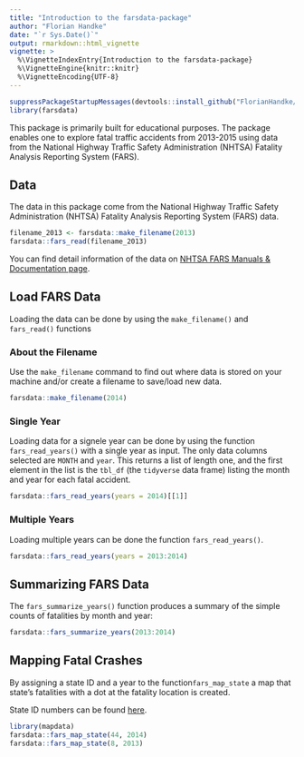 ```yaml
---
title: "Introduction to the farsdata-package"
author: "Florian Handke"
date: "`r Sys.Date()`"
output: rmarkdown::html_vignette
vignette: >
  %\VignetteIndexEntry{Introduction to the farsdata-package}
  %\VignetteEngine{knitr::knitr}
  %\VignetteEncoding{UTF-8}
---
```


```r
suppressPackageStartupMessages(devtools::install_github("FlorianHandke/coursera_building_r_packages"))
library(farsdata)
```

This package is primarily built for educational purposes. The package enables one to explore fatal traffic accidents from 2013-2015 using data from the National Highway Traffic Safety Administration (NHTSA) Fatality Analysis Reporting System (FARS).  

## Data

The data in this package come from the National Highway Traffic Safety Administration (NHTSA) Fatality Analysis Reporting System (FARS) data.

```r
filename_2013 <- farsdata::make_filename(2013)
farsdata::fars_read(filename_2013) 
```

You can find detail information of the data on [NHTSA FARS Manuals & Documentation page](https://crashstats.nhtsa.dot.gov/#/DocumentTypeList/4). 

## Load FARS Data

Loading the data can be done by using the  `make_filename()` and `fars_read()` functions

### About the Filename

Use the `make_filename` command to find out where data is stored on your machine and/or create a filename to save/load new data.

```r
farsdata::make_filename(2014)
```

### Single Year

Loading data for a signele year can be done by using the function `fars_read_years()` with a single year as input. The only data columns selected are `MONTH` and `year`.  This returns a list of length one, and the first element in the list is the `tbl_df` (the `tidyverse` data frame) listing the month and year for each fatal accident.

```r
farsdata::fars_read_years(years = 2014)[[1]]
```

### Multiple Years

Loading multiple years can be done the function `fars_read_years()`.

```r
farsdata::fars_read_years(years = 2013:2014)
```

## Summarizing FARS Data

The `fars_summarize_years()` function produces a summary of the simple counts of fatalities by month and year: 

```r
farsdata::fars_summarize_years(2013:2014)
```


## Mapping Fatal Crashes

By assigning a state ID and a year to the function`fars_map_state` a map that state's fatalities with a dot at the fatality location is created.    

State ID numbers can be found [here](https://crashstats.nhtsa.dot.gov/Api/Public/ViewPublication/812315#27). 

```r
library(mapdata)
farsdata::fars_map_state(44, 2014)
farsdata::fars_map_state(8, 2013)
```
